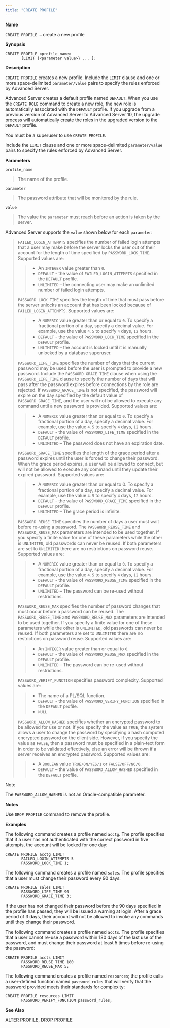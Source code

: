 ```yaml
---
title: "CREATE PROFILE"
---
```


<div id="create_profile" class="registered_link"></div>

**Name**

`CREATE PROFILE –` create a new profile

**Synopsis**

```text
CREATE PROFILE <profile_name>
       [LIMIT {<parameter value>} ... ];
```

**Description**

`CREATE PROFILE` creates a new profile. Include the `LIMIT` clause and one or more space-delimited `parameter/value` pairs to specify the rules enforced by Advanced Server.

Advanced Server creates a default profile named `DEFAULT`. When you use the `CREATE ROLE` command to create a new role, the new role is automatically associated with the `DEFAULT` profile. If you upgrade from a previous version of Advanced Server to Advanced Server 10, the upgrade process will automatically create the roles in the upgraded version to the `DEFAULT` profile.

You must be a superuser to use `CREATE PROFILE`.

Include the `LIMIT` clause and one or more space-delimited `parameter/value` pairs to specify the rules enforced by Advanced Server.

**Parameters**

`profile_name`

> The name of the profile.

`parameter`

> The password attribute that will be monitored by the rule.

`value`

> The value the `parameter` must reach before an action is taken by the server.

Advanced Server supports the `value` shown below for each `parameter`:

> `FAILED_LOGIN_ATTEMPTS` specifies the number of failed login attempts that a user may make before the server locks the user out of their account for the length of time specified by `PASSWORD_LOCK_TIME`. Supported values are:
>
> > -   An `INTEGER` value greater than `0`.
> > -   `DEFAULT` - the value of `FAILED_LOGIN_ATTEMPTS` specified in the `DEFAULT` profile.
> > -   `UNLIMITED` – the connecting user may make an unlimited number of failed login attempts.
>
> `PASSWORD_LOCK_TIME` specifies the length of time that must pass before the server unlocks an account that has been locked because of `FAILED_LOGIN_ATTEMPTS`. Supported values are:
>
> > -   A `NUMERIC` value greater than or equal to `0`. To specify a fractional portion of a day, specify a decimal value. For example, use the value `4.5` to specify `4` days, `12` hours.
> > -   `DEFAULT` - the value of `PASSWORD_LOCK_TIME` specified in the `DEFAULT` profile.
> > -   `UNLIMITED` – the account is locked until it is manually unlocked by a database superuser.
>
> `PASSWORD_LIFE_TIME` specifies the number of days that the current password may be used before the user is prompted to provide a new password. Include the `PASSWORD_GRACE_TIME` clause when using the `PASSWORD_LIFE_TIME` clause to specify the number of days that will pass after the password expires before connections by the role are rejected. If `PASSWORD_GRACE_TIME` is not specified, the password will expire on the day specified by the default value of `PASSWORD_GRACE_TIME`, and the user will not be allowed to execute any command until a new password is provided. Supported values are:
>
> > -   A `NUMERIC` value greater than or equal to `0`. To specify a fractional portion of a day, specify a decimal value. For example, use the value `4.5` to specify `4` days, `12` hours.
> > -   `DEFAULT` - the value of `PASSWORD_LIFE_TIME` specified in the `DEFAULT` profile.
> > -   `UNLIMITED` – The password does not have an expiration date.
>
> `PASSWORD_GRACE_TIME` specifies the length of the grace period after a password expires until the user is forced to change their password. When the grace period expires, a user will be allowed to connect, but will not be allowed to execute any command until they update their expired password. Supported values are:
>
> > -   A `NUMERIC` value greater than or equal to 0. To specify a fractional portion of a day, specify a decimal value. For example, use the value `4.5` to specify `4` days, `12` hours.
> > -   `DEFAULT` - the value of `PASSWORD_GRACE_TIME` specified in the `DEFAULT` profile.
> > -   `UNLIMITED` – The grace period is infinite.
>
> `PASSWORD_REUSE_TIME` specifies the number of days a user must wait before re-using a password. The `PASSWORD_REUSE_TIME` and `PASSWORD_REUSE_MAX` parameters are intended to be used together. If you specify a finite value for one of these parameters while the other is `UNLIMITED`, old passwords can never be reused. If both parameters are set to `UNLIMITED` there are no restrictions on password reuse. Supported values are:
>
> > -   A `NUMERIC` value greater than or equal to `0`. To specify a fractional portion of a day, specify a decimal value. For example, use the value `4.5` to specify `4` days, `12` hours.
> > -   `DEFAULT` - the value of `PASSWORD_REUSE_TIME` specified in the `DEFAULT` profile.
> > -   `UNLIMITED` – The password can be re-used without restrictions.
>
> `PASSWORD_REUSE_MAX` specifies the number of password changes that must occur before a password can be reused. The `PASSWORD_REUSE_TIME` and `PASSWORD_REUSE_MAX` parameters are intended to be used together. If you specify a finite value for one of these parameters while the other is `UNLIMITED`, old passwords can never be reused. If both parameters are set to `UNLIMITED` there are no restrictions on password reuse. Supported values are:
>
> > -   An `INTEGER` value greater than or equal to `0`.
> > -   `DEFAULT` - the value of `PASSWORD_REUSE_MAX` specified in the `DEFAULT` profile.
> > -   `UNLIMITED` – The password can be re-used without restrictions.
>
> `PASSWORD_VERIFY_FUNCTION` specifies password complexity. Supported values are:
>
> > -   The name of a PL/SQL function.
> > -   `DEFAULT` - the value of `PASSWORD_VERIFY_FUNCTION` specified in the `DEFAULT` profile.
> > -   `NULL`
>
> `PASSWORD_ALLOW_HASHED` specifies whether an encrypted password to be allowed for use or not. If you specify the value as `TRUE`, the system allows a user to change the password by specifying a hash computed encrypted password on the client side. However, if you specify the value as `FALSE`, then a password must be specified in a plain-text form in order to be validated effectively, else an error will be thrown if a server receives an encrypted password. Supported values are:
>
> > -   A `BOOLEAN` value `TRUE/ON/YES/1` or `FALSE/OFF/NO/0`.
> > -   `DEFAULT` – the value of `PASSWORD_ALLOW_HASHED` specified in the `DEFAULT` profile.

<div class="note">

<div class="title">

Note

</div>

The `PASSWORD_ALLOW_HASHED` is not an Oracle-compatible parameter.

</div>

**Notes**

Use `DROP PROFILE` command to remove the profile.

**Examples**

The following command creates a profile named `acctg`. The profile specifies that if a user has not authenticated with the correct password in five attempts, the account will be locked for one day:

```text
CREATE PROFILE acctg LIMIT
       FAILED_LOGIN_ATTEMPTS 5
       PASSWORD_LOCK_TIME 1;
```

The following command creates a profile named `sales`. The profile specifies that a user must change their password every 90 days:

```text
CREATE PROFILE sales LIMIT
       PASSWORD_LIFE_TIME 90
       PASSWORD_GRACE_TIME 3;
```

If the user has not changed their password before the 90 days specified in the profile has passed, they will be issued a warning at login. After a grace period of 3 days, their account will not be allowed to invoke any commands until they change their password.

The following command creates a profile named `accts`. The profile specifies that a user cannot re-use a password within 180 days of the last use of the password, and must change their password at least 5 times before re-using the password:

```text
CREATE PROFILE accts LIMIT
       PASSWORD_REUSE_TIME 180
       PASSWORD_REUSE_MAX 5;
```

The following command creates a profile named `resources`; the profile calls a user-defined function named `password_rules` that will verify that the password provided meets their standards for complexity:

```text
CREATE PROFILE resources LIMIT
       PASSWORD_VERIFY_FUNCTION password_rules;
```

**See Also**

[ALTER PROFILE](#alter_profile), [DROP PROFILE](#drop_profile)
